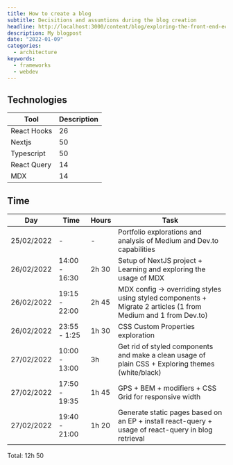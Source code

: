 ```yaml
---
title: How to create a blog
subtitle: Decisitions and assumtions during the blog creation
headline: http://localhost:3000/content/blog/exploring-the-front-end-ecosystems-by-numbers/main.png
description: My blogpost
date: "2022-01-09"
categories:
  - architecture
keywords:
  - frameworks
  - webdev
---
```


## Technologies

| Tool         | Description        |
| -------      | ------------------ |
| React Hooks  | 26                 |
| Nextjs       | 50                 |
| Typescript   | 50                 |
| React Query  | 14                 |
| MDX          | 14                 |


## Time

| Day        | Time          | Hours | Task |
| ---------- | ------------- | ----- | ----- |
| 25/02/2022 | -             | -     | Portfolio explorations and analysis of Medium and Dev.to capabilities |
| 26/02/2022 | 14:00 - 16:30 | 2h 30 | Setup of NextJS project + Learning and exploring the usage of MDX     |
| 26/02/2022 | 19:15 - 22:00 | 2h 45 | MDX config -> overriding styles using styled components + Migrate 2 articles (1 from Medium and 1 from Dev.to) | 
| 26/02/2022 | 23:55 - 1:25  | 1h 30 | CSS Custom Properties exploration |
| 27/02/2022 | 10:00 - 13:00 | 3h    | Get rid of styled components and make a clean usage of plain CSS + Exploring themes (white/black) |
| 27/02/2022 | 17:50 - 19:35 | 1h 45 | GPS + BEM + modifiers + CSS Grid for responsive width |
| 27/02/2022 | 19:40 - 21:00 | 1h 20 | Generate static pages based on an EP + install react-query + usage of react-query in blog retrieval |

Total: 12h 50
